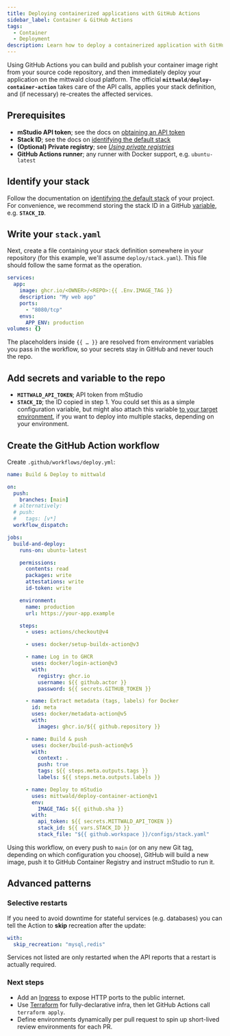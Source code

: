```yaml
---
title: Deploying containerized applications with GitHub Actions
sidebar_label: Container & GitHub Actions
tags:
  - Container
  - Deployment
description: Learn how to deploy a containerized application with GitHub Actions
---
```



Using GitHub Actions you can build and publish your container image right from your source code repository, and then immediately deploy your application on the mittwald cloud platform. The official **`mittwald/deploy-container-action`** takes care of the API calls, applies your stack definition, and (if necessary) re-creates the affected services.

## Prerequisites

- **mStudio API token**; see the docs on [obtaining an API token](/docs/v2/api/intro#obtaining-an-api-token)
- **Stack ID**; see the docs on [identifying the default stack](/docs/v2/api/howtos/create-container/#identify-default-stack)
- **(Optional) Private registry**; see [_Using private registries_](/docs/v2/platform/workloads/containers/#private-registries)
- **GitHub Actions runner**; any runner with Docker support, e.g. `ubuntu-latest`

## Identify your stack

Follow the documentation on [identifying the default stack](/docs/v2/api/howtos/create-container/#identify-default-stack) of your project. For convenience, we recommend storing the stack ID in a GitHub [variable](https://docs.github.com/en/actions/writing-workflows/choosing-what-your-workflow-does/store-information-in-variables), e.g. **`STACK_ID`**.

## Write your `stack.yaml`

Next, create a file containing your stack definition somewhere in your repository (for this example, we'll assume `deploy/stack.yaml`). This file should follow the same format as the <OperationLink operation="container-declare-stack" apiVersion="v2" /> operation.

```yaml title="deploy/stack.yaml"
services:
  app:
    image: ghcr.io/<OWNER>/<REPO>:{{ .Env.IMAGE_TAG }}
    description: "My web app"
    ports:
      - "8080/tcp"
    envs:
      APP_ENV: production
volumes: {}
```

The placeholders inside `{{ … }}` are resolved from environment variables you pass in the workflow, so your secrets stay in GitHub and never touch the repo.

## Add secrets and variable to the repo

- **`MITTWALD_API_TOKEN`**; API token from mStudio
- **`STACK_ID`**; the ID copied in step 1. You could set this as a simple configuration variable, but might also attach this variable [to your target environment](https://docs.github.com/actions/learn-github-actions/contexts#vars-context), if you want to deploy into multiple stacks, depending on your environment.

## Create the GitHub Action workflow

Create `.github/workflows/deploy.yml`:

```yaml
name: Build & Deploy to mittwald

on:
  push:
    branches: [main]
  # alternatively:
  # push:
  #   tags: [v*]
  workflow_dispatch:

jobs:
  build-and-deploy:
    runs-on: ubuntu-latest

    permissions:
      contents: read
      packages: write
      attestations: write
      id-token: write

    environment:
      name: production
      url: https://your-app.example

    steps:
      - uses: actions/checkout@v4

      - uses: docker/setup-buildx-action@v3

      - name: Log in to GHCR
        uses: docker/login-action@v3
        with:
          registry: ghcr.io
          username: ${{ github.actor }}
          password: ${{ secrets.GITHUB_TOKEN }}

      - name: Extract metadata (tags, labels) for Docker
        id: meta
        uses: docker/metadata-action@v5
        with:
          images: ghcr.io/${{ github.repository }}

      - name: Build & push
        uses: docker/build-push-action@v5
        with:
          context: .
          push: true
          tags: ${{ steps.meta.outputs.tags }}
          labels: ${{ steps.meta.outputs.labels }}

      - name: Deploy to mStudio
        uses: mittwald/deploy-container-action@v1
        env:
          IMAGE_TAG: ${{ github.sha }}
        with:
          api_token: ${{ secrets.MITTWALD_API_TOKEN }}
          stack_id: ${{ vars.STACK_ID }}
          stack_file: "${{ github.workspace }}/configs/stack.yaml"
```

Using this workflow, on every push to `main` (or on any new Git tag, depending on which configuration you choose), GitHub will build a new image, push it to GitHub Container Registry and instruct mStudio to run it.

## Advanced patterns

### Selective restarts

If you need to avoid downtime for stateful services (e.g. databases) you can tell the Action to **skip** recreation after the update:

```yaml
with:
  skip_recreation: "mysql,redis"
```

Services not listed are only restarted when the API reports that a restart is actually required.

### Next steps

- Add an [Ingress](/docs/v2/platform/workloads/containers/#ingress-http) to expose HTTP ports to the public internet.
- Use [Terraform](/docs/v2/guides/deployment/terraform/) for fully-declarative infra, then let GitHub Actions call `terraform apply`.
- Define environments dynamically per pull request to spin up short-lived review environments for each PR.
